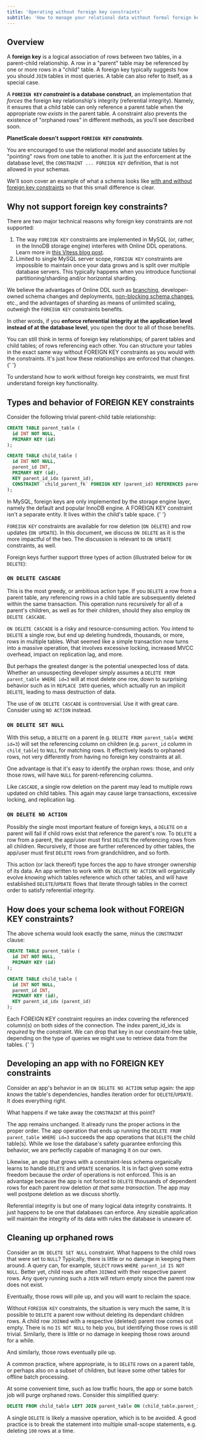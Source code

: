 ```yaml
---
title: 'Operating without foreign key constraints'
subtitle: 'How to manage your relational data without formal foreign key constraints in your schema'
---
```


## Overview

A **foreign key** is a logical association of rows between two tables, in a parent-child relationship. A row in a "parent" table may be referenced by one or more rows in a "child" table. A foreign key typically suggests how you should `JOIN` tables in most queries. A table can also refer to itself, as a special case.

A **`FOREIGN KEY` _constraint_ is a database construct**, an implementation that _forces_ the foreign key relationship's integrity (referential integrity). Namely, it ensures that a child table can only reference a parent table when the appropriate row _exists_ in the parent table. A constraint also prevents the existence of "orphaned rows" in different methods, as you'll see described soon.

**PlanetScale doesn't support `FOREIGN KEY` _constraints_**.

You are encouraged to use the relational model and associate tables by "pointing" rows from one table to another. It is just the enforcement at the database level, the `CONSTRAINT ... FOREIGN KEY` definition, that is not allowed in your schemas.

We'll soon cover an example of what a schema looks like [with and without foreign key constraints](#how-does-your-schema-look-without-foreign-key-constraints?) so that this small difference is clear.

## Why not support foreign key constraints?

There are two major technical reasons why foreign key constraints are not supported:

1. The way `FOREIGN KEY` constraints are implemented in MySQL (or, rather, in the InnoDB storage engine) interferes with Online DDL operations. Learn more in [this Vitess blog post](https://vitess.io/blog/2021-06-15-online-ddl-why-no-fk/).
2. Limited to single MySQL server scope, `FOREIGN KEY` constraints are impossible to maintain once your data grows and is split over multiple database servers. This typically happens when you introduce functional partitioning/sharding and/or horizontal sharding.

We believe the advantages of Online DDL such as [branching](/concepts/branching), developer-owned schema changes and deployments, [non-blocking schema changes](/concepts/nonblocking-schema-changes), etc., and the advantages of sharding as means of unlimited scaling, outweigh the `FOREIGN KEY` constraints benefits.

In other words, if you **enforce referential integrity at the application level instead of at the database level**, you open the door to all of those benefits.

<InfoBlock type="note">
  You can still think in terms of foreign key relationships; of parent tables and child tables; of rows referencing each other. You can structure your tables in the exact same way without FOREIGN KEY constraints as you would with the constraints. It's just how these relationships are enforced that changes.
</InfoBlock>{' '}

To understand how to work without foreign key constraints, we must first understand foreign key functionality.

## Types and behavior of FOREIGN KEY constraints

Consider the following trivial parent-child table relationship:

```sql
CREATE TABLE parent_table (
  id INT NOT NULL,
  PRIMARY KEY (id)
);

CREATE TABLE child_table (
  id INT NOT NULL,
  parent_id INT,
  PRIMARY KEY (id),
  KEY parent_id_idx (parent_id),
  CONSTRAINT `child_parent_fk` FOREIGN KEY (parent_id) REFERENCES parent_table(id) ON DELETE NO ACTION
);
```
<InfoBlock type="tip">
  In MySQL, foreign keys are only implemented by the storage engine layer, namely the default and popular InnoDB engine. A FOREIGN KEY constraint isn't a separate entity. It lives within the child's table space.
</InfoBlock>{' '}

`FOREIGN KEY` constraints are available for row deletion (`ON DELETE`) and row updates (`ON UPDATE`). In this document, we discuss `ON DELETE` as it is the more impactful of the two. The discussion is relevant to `ON UPDATE` constraints, as well.

Foreign keys further support three types of action (illustrated below for `ON DELETE`):

### `ON DELETE CASCADE`

This is the most greedy, or ambitious action type. If you `DELETE` a row from a parent table, any referencing rows in a child table are subsequently deleted within the same transaction. This operation runs recursively for all of a parent's children, as well as for their children, should they also employ `ON DELETE CASCADE`.

`ON DELETE CASCADE` is a risky and resource-consuming action. You intend to `DELETE` a single row, but end up deleting hundreds, thousands, or more, rows in multiple tables. What seemed like a simple transaction now turns into a massive operation, that involves excessive locking, increased MVCC overhead, impact on replication lag, and more.

But perhaps the greatest danger is the potential unexpected loss of data. Whether an unsuspecting developer simply assumes a `DELETE FROM parent_table WHERE id=3` will at most delete one row, down to surprising behavior such as in `REPLACE INTO` queries, which actually run an implicit `DELETE`, leading to mass destruction of data.

The use of `ON DELETE CASCADE` is controversial. Use it with great care. Consider using `NO ACTION` instead.

### `ON DELETE SET NULL`

With this setup, a `DELETE` on a parent (e.g. `DELETE FROM parent_table WHERE id=3`) will set the referencing column on children (e.g. `parent_id` column in `child_table`) to `NULL` for matching rows. It effectively leads to orphaned rows, not very differently from having no foreign key constraints at all.

One advantage is that it's easy to identify the orphan rows: those, and only those rows, will have `NULL` for parent-referencing columns.

Like `CASCADE`, a single row deletion on the parent may lead to multiple rows updated on child tables. This again may cause large transactions, excessive locking, and replication lag.

### `ON DELETE NO ACTION`

Possibly the single most important feature of foreign keys, a `DELETE` on a parent will fail if child rows exist that reference the parent's row. To `DELETE` a row from a parent, the app/user must first `DELETE` the referencing rows from all children. Recursively, if those are further referenced by other tables, the app/user must first `DELETE` rows from grandchildren, and so forth.

This action (or lack thereof) type forces the app to have stronger ownership of its data. An app written to work with `ON DELETE NO ACTION` will organically evolve _knowing_ which tables reference which other tables, and will have established `DELETE`/`UPDATE` flows that iterate through tables in the correct order to satisfy referential integrity.

## How does your schema look without FOREIGN KEY constraints?

The above schema would look exactly the same, minus the `CONSTRAINT` clause:
```sql
CREATE TABLE parent_table (
  id INT NOT NULL,
  PRIMARY KEY (id)
);

CREATE TABLE child_table (
  id INT NOT NULL,
  parent_id INT,
  PRIMARY KEY (id),
  KEY parent_id_idx (parent_id)
);
```

<InfoBlock type="tip">
  Each FOREIGN KEY constraint requires an index covering the referenced column(s) on both sides of the connection. The index parent_id_idx is <i>required</i> by the constraint. We can drop that key in our constraint-free table, depending on the type of queries we might use to retrieve data from the tables.
</InfoBlock>{' '}

## Developing an app with no FOREIGN KEY constraints

Consider an app's behavior in an `ON DELETE NO ACTION` setup again: the app _knows_ the table's dependencies, handles iteration order for `DELETE`/`UPDATE`. It does everything right.

What happens if we take away the `CONSTRAINT` at this point?

The app remains unchanged. It already runs the proper actions in the proper order. The app operation that ends up running the `DELETE FROM parent_table WHERE id=3` succeeds the app operations that `DELETE` the child table(s). While we lose the database's safety guarantee enforcing this behavior, we are perfectly capable of managing it on our own.

Likewise, an app that grows with a constraint-less schema organically learns to handle `DELETE` and `UPDATE` scenarios. It is in fact given some extra freedom because the _order_ of operations is not enforced. This is an advantage because the app is not forced to `DELETE` thousands of dependent rows for each parent row deletion _at that same transaction_. The app may well postpone deletion as we discuss shortly.

Referential integrity is but one of many logical data integrity constraints. It just happens to be one that databases can enforce. Any sizeable application will maintain the integrity of its data with rules the database is unaware of.

## Cleaning up orphaned rows

Consider an `ON DELETE SET NULL` constraint. What happens to the child rows that were set to `NULL`? Typically, there is little or no damage in keeping them around. A query can, for example, `SELECT` rows `WHERE parent_id IS NOT NULL`. Better yet, child rows are often `JOIN`ed with their respective parent rows. Any query running such a `JOIN` will return empty since the parent row does not exist.

Eventually, those rows will pile up, and you will want to reclaim the space.

Without `FOREIGN KEY` constraints, the situation is very much the same, It is possible to `DELETE` a parent row without deleting its dependant children rows. A child row `JOIN`ed with a respective (deleted) parent row comes out empty. There is no `IS NOT NULL` to help you, but identifying those rows is still trivial. Similarly, there is little or no damage in keeping those rows around for a while.

And similarly, those rows eventually pile up.

A common practice, where appropriate, is to `DELETE` rows on a parent table, or perhaps also on a subset of children, but leave some other tables for offline batch processing.

At some convenient time, such as low traffic hours, the app or some batch job will purge orphaned rows. Consider this simplified query:
```sql
DELETE FROM child_table LEFT JOIN parent_table ON (child_table.parent_id=parent_table.id) WHERE parent_table.id IS NULL
```

A single `DELETE` is likely a massive operation, which is to be avoided. A good practice is to break the statement into multiple small-scope statements, e.g. deleting `100` rows at a time.
